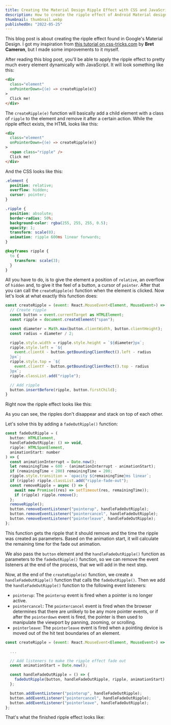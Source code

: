 ```yaml
---
title: Creating the Material Design Ripple Effect with CSS and JavaScript
description: How to create the ripple effect of Android Material design with CSS and JavaScript dynamically for any element.
thumbnail: thumbnail.webp
publishedOn: "2022-05-25"
---
```



This blog post is about creating the ripple effect found in Google's Material Design. I got my inspiration from [this tutorial on css-tricks.com](https://css-tricks.com/how-to-recreate-the-ripple-effect-of-material-design-buttons/) by **Bret Cameron**, but I made some improvements to it myself.

After reading this blog post, you'll be able to apply the ripple effect to pretty much every element dynamically with JavaScript. It will look something like this:

```html
<div
  class="element"
  onPointerDown={(e) => createRipple(e)}
>
  Click me!
</div>
```

<RippleDemo text="Click me!" />

The `createRipple(e)` function will basically add a child element with a class of `ripple` to the element and remove it after a certain action. While the ripple effect exists, the HTML looks like this:

```html
<div
  class="element"
  onPointerDown={(e) => createRipple(e)}
>
  <span class="ripple" />
  Click me!
</div>
```

And the CSS looks like this:

```css
.element {
  position: relative;
  overflow: hidden;
  cursor: pointer;
}

.ripple {
  position: absolute;
  border-radius: 50%;
  background-color: rgba(255, 255, 255, 0.5);
  opacity: 1;
  transform: scale(0);
  animation: ripple 600ms linear forwards;
}

@keyframes ripple {
  to {
    transform: scale(3);
  }
}
```

All you have to do, is to give the element a position of `relative`, an overflow of `hidden` and, to give it the feel of a button, a cursor of `pointer`. After that you can call the `createRipple(e)` function when the element is clicked. Now let's look at what exactly this function does:

```js
const createRipple = (event: React.MouseEvent<Element, MouseEvent>) => {
  // Create ripple
  const button = event.currentTarget as HTMLElement;
  const ripple = document.createElement("span");

  const diameter = Math.max(button.clientWidth, button.clientHeight);
  const radius = diameter / 2;

  ripple.style.width = ripple.style.height = `${diameter}px`;
  ripple.style.left = `${
    event.clientX - button.getBoundingClientRect().left - radius
  }px`;
  ripple.style.top = `${
    event.clientY - button.getBoundingClientRect().top - radius
  }px`;
  ripple.classList.add("ripple");

  // Add ripple
  button.insertBefore(ripple, button.firstChild);
}
```

Right now the ripple effect looks like this:

<RippleDemoWithoutFadeOut text="Click me!" />

As you can see, the ripples don't disappear and stack on top of each other.

Let's solve this by adding a `fadeOutRipple()` function:

```js
const fadeOutRipple = (
  button: HTMLElement,
  handleFadeOutRipple: () => void,
  ripple: HTMLSpanElement,
  animationStart: number
) => {
  const animationInterrupt = Date.now();
  let remainingTime = 600 - (animationInterrupt - animationStart);
  if (remainingTime < 200) remainingTime = 200;
  ripple.style.transition = `opacity ${remainingTime}ms linear`;
  if (ripple) ripple.classList.add("ripple-fade-out");
  const removeRipple = async () => {
    await new Promise((res) => setTimeout(res, remainingTime));
    if (ripple) ripple.remove();
  };
  removeRipple();
  button.removeEventListener("pointerup", handleFadeOutRipple);
  button.removeEventListener("pointercancel", handleFadeOutRipple);
  button.removeEventListener("pointerleave", handleFadeOutRipple);
};
```

This function gets the ripple that it should remove and the time the ripple was created as parameters. Based on the animation start, it will calculate the remaining time for the fade out animation.

We also pass the `button` element and the `handleFadeOutRipple()` function as parameters to the `fadeOutRipple()` function, so we can remove the event listeners at the end of the process, that we will add in the next step.

Now, at the end of the `createRipple(e)` function, we create a `handleFadeOutRipple()` function that calls the `fadeOutRipple()`. Then we add the `handleFadeOutRipple()` function to the following event listeners:

- `pointerup`: The `pointerup` event is fired when a pointer is no longer active.
- `pointercancel`: The `pointercancel` event is fired when the browser determines that there are unlikely to be any more pointer events, or if after the `pointerdown` event is fired, the pointer is then used to manipulate the viewport by panning, zooming, or scrolling.
- `pointerleave`: The `pointerleave` event is fired when a pointing device is moved out of the hit test boundaries of an element.

```js
const createRipple = (event: React.MouseEvent<Element, MouseEvent>) => {

  ...

  // Add listeners to make the ripple effect fade out
  const animationStart = Date.now();

  const handleFadeOutRipple = () => {
    fadeOutRipple(button, handleFadeOutRipple, ripple, animationStart);
  };

  button.addEventListener("pointerup", handleFadeOutRipple);
  button.addEventListener("pointercancel", handleFadeOutRipple);
  button.addEventListener("pointerleave", handleFadeOutRipple);
};
```

That's what the finished ripple effect looks like:

<RippleDemo text="Thanks for reading! ✌️" />

